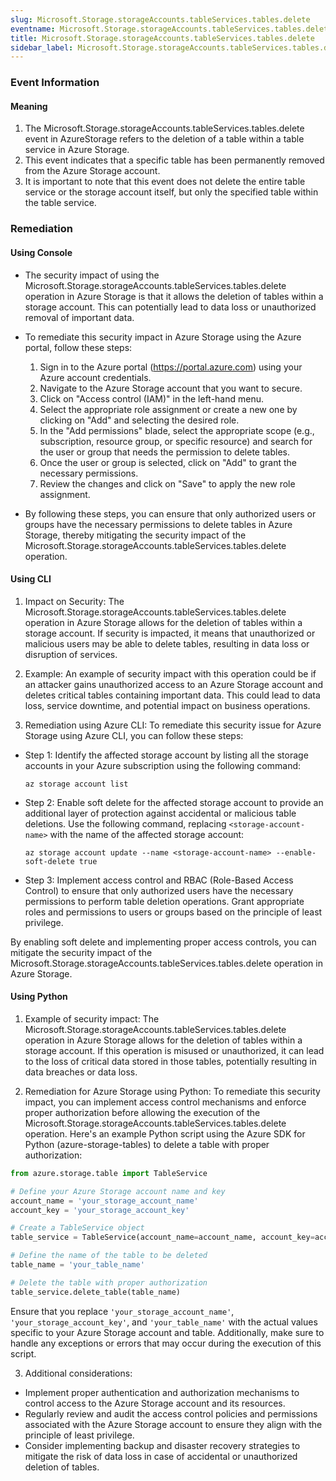 ```yaml
--- 
slug: Microsoft.Storage.storageAccounts.tableServices.tables.delete
eventname: Microsoft.Storage.storageAccounts.tableServices.tables.delete
title: Microsoft.Storage.storageAccounts.tableServices.tables.delete
sidebar_label: Microsoft.Storage.storageAccounts.tableServices.tables.delete
---
```

                       
### Event Information

#### Meaning

1. The Microsoft.Storage.storageAccounts.tableServices.tables.delete event in AzureStorage refers to the deletion of a table within a table service in Azure Storage.
2. This event indicates that a specific table has been permanently removed from the Azure Storage account.
3. It is important to note that this event does not delete the entire table service or the storage account itself, but only the specified table within the table service.

### Remediation

#### Using Console

- The security impact of using the Microsoft.Storage.storageAccounts.tableServices.tables.delete operation in Azure Storage is that it allows the deletion of tables within a storage account. This can potentially lead to data loss or unauthorized removal of important data.

- To remediate this security impact in Azure Storage using the Azure portal, follow these steps:
  1. Sign in to the Azure portal (https://portal.azure.com) using your Azure account credentials.
  2. Navigate to the Azure Storage account that you want to secure.
  3. Click on "Access control (IAM)" in the left-hand menu.
  4. Select the appropriate role assignment or create a new one by clicking on "Add" and selecting the desired role.
  5. In the "Add permissions" blade, select the appropriate scope (e.g., subscription, resource group, or specific resource) and search for the user or group that needs the permission to delete tables.
  6. Once the user or group is selected, click on "Add" to grant the necessary permissions.
  7. Review the changes and click on "Save" to apply the new role assignment.

- By following these steps, you can ensure that only authorized users or groups have the necessary permissions to delete tables in Azure Storage, thereby mitigating the security impact of the Microsoft.Storage.storageAccounts.tableServices.tables.delete operation.

#### Using CLI

1. Impact on Security: The Microsoft.Storage.storageAccounts.tableServices.tables.delete operation in Azure Storage allows for the deletion of tables within a storage account. If security is impacted, it means that unauthorized or malicious users may be able to delete tables, resulting in data loss or disruption of services.

2. Example: An example of security impact with this operation could be if an attacker gains unauthorized access to an Azure Storage account and deletes critical tables containing important data. This could lead to data loss, service downtime, and potential impact on business operations.

3. Remediation using Azure CLI: To remediate this security issue for Azure Storage using Azure CLI, you can follow these steps:

- Step 1: Identify the affected storage account by listing all the storage accounts in your Azure subscription using the following command:
  ```
  az storage account list
  ```

- Step 2: Enable soft delete for the affected storage account to provide an additional layer of protection against accidental or malicious table deletions. Use the following command, replacing `<storage-account-name>` with the name of the affected storage account:
  ```
  az storage account update --name <storage-account-name> --enable-soft-delete true
  ```

- Step 3: Implement access control and RBAC (Role-Based Access Control) to ensure that only authorized users have the necessary permissions to perform table deletion operations. Grant appropriate roles and permissions to users or groups based on the principle of least privilege.

By enabling soft delete and implementing proper access controls, you can mitigate the security impact of the Microsoft.Storage.storageAccounts.tableServices.tables.delete operation in Azure Storage.

#### Using Python

1. Example of security impact: The Microsoft.Storage.storageAccounts.tableServices.tables.delete operation in Azure Storage allows for the deletion of tables within a storage account. If this operation is misused or unauthorized, it can lead to the loss of critical data stored in those tables, potentially resulting in data breaches or data loss.

2. Remediation for Azure Storage using Python: To remediate this security impact, you can implement access control mechanisms and enforce proper authorization before allowing the execution of the Microsoft.Storage.storageAccounts.tableServices.tables.delete operation. Here's an example Python script using the Azure SDK for Python (azure-storage-tables) to delete a table with proper authorization:

```python
from azure.storage.table import TableService

# Define your Azure Storage account name and key
account_name = 'your_storage_account_name'
account_key = 'your_storage_account_key'

# Create a TableService object
table_service = TableService(account_name=account_name, account_key=account_key)

# Define the name of the table to be deleted
table_name = 'your_table_name'

# Delete the table with proper authorization
table_service.delete_table(table_name)
```

Ensure that you replace `'your_storage_account_name'`, `'your_storage_account_key'`, and `'your_table_name'` with the actual values specific to your Azure Storage account and table. Additionally, make sure to handle any exceptions or errors that may occur during the execution of this script.

3. Additional considerations:
- Implement proper authentication and authorization mechanisms to control access to the Azure Storage account and its resources.
- Regularly review and audit the access control policies and permissions associated with the Azure Storage account to ensure they align with the principle of least privilege.
- Consider implementing backup and disaster recovery strategies to mitigate the risk of data loss in case of accidental or unauthorized deletion of tables.


 